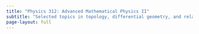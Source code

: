 ```yaml
---
title: "Physics 312: Advanced Mathematical Physics II"
subtitle: "Selected topics in topology, differential geometry, and related areas of mathematics that are important in contemporary theoretical physics"
page-layout: full
---
```

